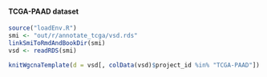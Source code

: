 #### TCGA-PAAD dataset {#resultsWgcnaProjectIdTcgaPaad}

```r
source("loadEnv.R")
smi <- "out/r/annotate_tcga/vsd.rds"
linkSmiToRmdAndBookDir(smi)
vsd <- readRDS(smi)

knitWgcnaTemplate(d = vsd[, colData(vsd)$project_id %in% "TCGA-PAAD"])
```
